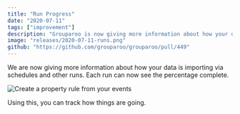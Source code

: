```yaml
---
title: "Run Progress"
date: "2020-07-11"
tags: ["improvement"]
description: "Grouparoo is now giving more information about how your data is importing via schedules and other runs."
image: "releases/2020-07-11-runs.png"
github: "https://github.com/grouparoo/grouparoo/pull/449"
---
```


We are now giving more information about how your data is importing via schedules and other runs. Each run can now see the percentage complete.

<Image
  unsized
  maxHeight={250}
  alt="Create a property rule from your events"
  src="releases/2020-07-11-runs.png"
/>

Using this, you can track how things are going.
